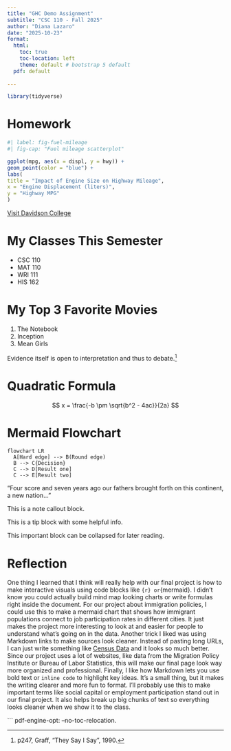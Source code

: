 ```yaml
---
title: "GHC Demo Assignment"
subtitle: "CSC 110 - Fall 2025"
author: "Diana Lazaro"
date: "2025-10-23"
format:
  html:
    toc: true
    toc-location: left
    theme: default # bootstrap 5 default
  pdf: default
  
---
```

```r
library(tidyverse)

```
# Homework

```r
#| label: fig-fuel-mileage
#| fig-cap: "Fuel mileage scatterplot"

ggplot(mpg, aes(x = displ, y = hwy)) +
geom_point(color = "blue") +
labs(
title = "Impact of Engine Size on Highway Mileage",
x = "Engine Displacement (liters)",
y = "Highway MPG"
)
```

[Visit Davidson College](https://www.davidson.edu)

# My Classes This Semester
- CSC 110
- MAT 110
- WRI 111
- HIS 162

# My Top 3 Favorite Movies
1. The Notebook
2. Inception
3. Mean Girls

Evidence itself is open to interpretation and thus to debate.[^1]

[^1]: p247, Graff, "They Say I Say", 1990.

# Quadratic Formula
$$
x = \frac{-b \pm \sqrt{b^2 - 4ac}}{2a}
$$

# Mermaid Flowchart
```mermaid
flowchart LR
  A[Hard edge] --> B(Round edge)
  B --> C{Decision}
  C --> D[Result one]
  C --> E[Result two]
```

"Four score and seven years ago our fathers brought forth on this continent, a new nation..."

::: {.callout-note}
This is a note callout block.
:::
::: {.callout-tip}
This is a tip block with some helpful info.
:::
::: {.callout-important collapse=true}
This important block can be collapsed for later reading.
:::

# Reflection

One thing I learned that I think will really help with our final project is how to make interactive visuals using code blocks like ```{r} or ```{mermaid}. I didn’t know you could actually build mind map looking charts or write formulas right inside the document. For our project about immigration policies, I could use this to make a mermaid chart that shows how immigrant populations connect to job participation rates in different cities. It just makes the project more interesting to look at and easier for people to understand what’s going on in the data.
Another trick I liked was using Markdown links to make sources look cleaner. Instead of pasting long URLs, I can just write something like [Census Data](https://www.census.gov/) and it looks so much better. Since our project uses a lot of websites, like data from the Migration Policy Institute or Bureau of Labor Statistics, this will make our final page look way more organized and professional.
Finally, I like how Markdown lets you use bold text or `inline code` to highlight key ideas. It’s a small thing, but it makes the writing clearer and more fun to format. I’ll probably use this to make important terms like social capital or employment participation stand out in our final project. It also helps break up big chunks of text so everything looks cleaner when we show it to the class.

```
 pdf-engine-opt: --no-toc-relocation.
 